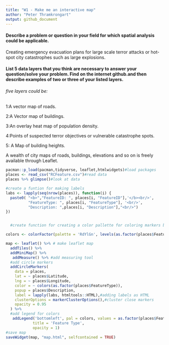 ```yaml
---
title: "W1 - Make me an interactive map"
author: "Peter Thramkrongart"
output: github_document
---
```

#### Describe a problem or question in your field for which spatial analysis could be applicable.

Creating emergency evacuation plans for large scale terror attacks or hot-spot city catastrophes such as large explosions.

#### List 5 data layers that you think are necessary to answer your question/solve your problem. Find on the internet github.and then describe examples of two or three of your listed layers.

###### five layers could be:
1:A vector map of roads.  

2:A Vector map of buildings.  

3:An overlay heat map of population density.  

4:Points of suspected terror objectives or vulnerable catastrophe spots.  

5: A Map of building heights.  

A wealth of city maps of roads, buildings, elevations and so on is freely available through Leaflet.  

```r
pacman::p_load(pacman,tidyverse, leaflet,htmlwidgets)#load packages
places <- read_csv("RCFeature.csv")#read data
places %>% glimpse()#look at data
```

```r
#create a funtion for making labels
labs <- lapply(seq(nrow(places)), function(i) {
  paste0( "<b>","FeatureID: ", places[i, "FeatureID"],'</b><br/>', 
          "FeatureType: ", places[i, "FeatureType"], '<br/>', 
          "Description: ",places[i, "Description"],"<br/>")
})


  #create function for creating a color pallette for coloring markers by the FeatureType

colors <- colorFactor(palette = 'RdYlGn', levels(as.factor(places$FeatureType)))

map <- leaflet() %>% # make leaflet map
  addTiles() %>%
  addMiniMap() %>%
   addMeasure() %>% #add measuring tool
  #add circle markers
  addCircleMarkers(
    data = places,
    lat = ~ places$Latitude,
    lng = ~ places$Longitude,
    color = ~ colors(as.factor(places$FeatureType)),
    popup = places$Description,
    label = lapply(labs, htmltools::HTML),#adding labels as HTML
    clusterOptions = markerClusterOptions(),#cluster close markers
    opacity = 0.95
  ) %>% 
  #add legend for colors
   addLegend('bottomleft', pal = colors, values = as.factor(places$FeatureType),
            title = 'Feature Type',
            opacity = 1)
#save map
saveWidget(map, "map.html", selfcontained = TRUE)

```




